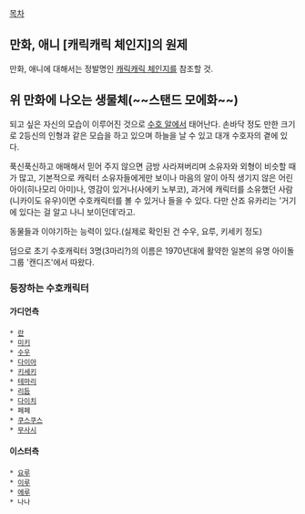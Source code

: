 [[목차]]

== 만화, 애니 [캐릭캐릭 체인지]의 원제 ==
만화, 애니에 대해서는 정발명인 [[캐릭캐릭 체인지]]를 참조할 것.

== 위 만화에 나오는 생물체(~~스탠드 모에화~~) ==
되고 싶은 자신의 모습이 이루어진 것으로 [[수호 알]]에서 태어난다. 손바닥 정도 만한 크기로 2등신의 인형과 같은 모습을 하고 있으며 하늘을 날 수 있고 대개 수호자의 곁에 있다.

푹신푹신하고 애매해서 믿어 주지 않으면 금방 사라져버리며 소유자와 외형이 비슷할 때가 많고, 기본적으로 캐릭터 소유자들에게만 보이나 마음의 알이 아직 생기지 않은 어린 아이(히나모리 아미)나, 영감이 있거나(사에키 노부코), 과거에 캐릭터를 소유했던 사람(니카이도 유우)이면 수호캐릭터를 볼 수 있거나 들을 수 있다. 다만 산죠 유카리는 '거기에 있다는 걸 알고 나니 보이던데'라고.

동물들과 이야기하는 능력이 있다.(실제로 확인된 건 수우, 요루, 키세키 정도)

덤으로 초기 수호캐릭터 3명(3마리?)의 이름은 1970년대에 활약한 일본의 유명 아이돌그룹 '캔디즈'에서 따왔다.

=== 등장하는 수호캐릭터 ===
==== 가디언측 ====
 * [[란(캐릭캐릭 체인지)|란]]
 * [[미키(캐릭캐릭 체인지)|미키]]
 * [[수우(캐릭캐릭 체인지)|수우]]
 * [[다이아(캐릭캐릭 체인지)|다이아]]
 * [[키세키#s-2|키세키]]
 * [[테마리(캐릭캐릭 체인지)|테마리]]
 * [[리듬#s-2|리듬]]
 * [[다이치(캐릭캐릭 체인지)|다이치]]
 * 페페
 * [[쿠스쿠스#s-5|쿠스쿠스]]
 * [[무사시#s-3.2.2|무사시]]

==== 이스터측 ====
 * [[요루#s-2|요루]]
 * [[이루#s-3|이루]]
 * [[에루#s-1|에루]]
 * 나나
